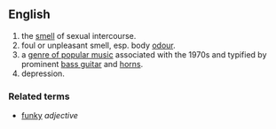 ==English==

# the [[smell]] of sexual intercourse. 
# foul or unpleasant smell, esp. body [[odour]].
# a [[w:Funk|genre of popular music]] associated with the 1970s and typified by prominent [[bass guitar]] and [[w:horn section|horns]].
# depression.

===Related terms===
*[[funky]] ''adjective''